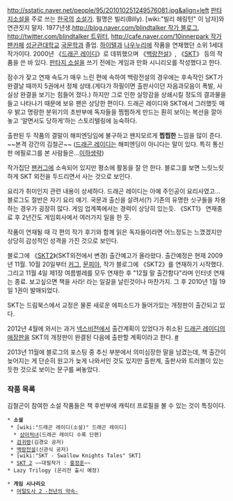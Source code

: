 http://sstatic.naver.net/people/95/201010251249576081.jpg&align=left [[판타지소설]]을 주로 쓰는 [[한국]]의 [[소설가]]. 필명은 빌리(Billy). [wiki:"빌리 헤링턴" 이 남자]와 연관짓지 말자. 1977년생.[[http://blog.naver.com/blindtalker 작가 블로그]], [[http://twitter.com/blindtalker 트위터]],
[[http://cafe.naver.com/10innerpark 작가 팬카페]]
[[성균관대학교]] [[국문학과]] 졸업. [[하이텔]]과 [[나우누리]]에 작품을 연재했던 소위 1세대 작가이다. 2000년 《[[드래곤 레이디]]》로 데뷔했으며 《[[백랑전설]]》, 《[[SKT]]》 등의 작품을 쓴 바 있다.
[[판타지 소설]]을 쓰기 전에는 게임과 만화 시니리오를 작성했다고 한다.

잠수가 잦고 연재 속도가 매우 느린 편에 속하여 백랑전설의 경우에는 후속작인 SKT가 완결날 때까지 5권에서 정체 상태.(게다가 하필이면 출판사이던 자음과모음이 폭발, 사실상 완결을 보기는 힘들어 졌다.) 하지만 그로 인한 실망감을 상쇄시킬 정도의 결과물을 들고 나타나기 때문에 보유 팬은 상당한 편이다. 드래곤 레이디와 SKT에서 그러했듯 매우 밝고 명랑한 분위기의 초반부에 독자들을 찜찜하게 만드는 훤히 보이는 복선을 깔아놓고 '알면서도 당하게'하는 스토리텔링에 능숙하다.

출판된 두 작품의 결말이 해피엔딩임에 불구하고 왠지모르게 '''찝찝한''' 느낌을 많이 준다. ~~본격 강간의 김철곤~~ ([[드래곤 레이디]]는 해피엔딩이 아니다는 말이 있다. 특히 통신판 에필로그를 본 사람들은...[[이하생략]])

작가집단 [[팬커그]]에 소속되어 있지만 평소에 활동을 잘 안 한다. 블로그를 보면 느릿느릿하게 SKT 외전을 두드리면서 사는 것으로 보인다.

요리가 취미인지 관련 내용이 상세하다. 드래곤 레이디는 아예 주인공이 요리사였고... 블로그도 절반은 자기 요리 얘기. 국문과 출신을 살려서(?) 기존의 유명한 싯구들을 차용하는 경우가 굉장히 많다. 게임 업계쪽에서는 경력이 상당히 있는듯. 《SKT1》 연재종료 후 2년간도 게임회사에서 여러가지 일을 한 듯.

작품이 연재될 때 각 편의 작가 후기와 함께 읽은 독자들이라면 어느정도는 느꼈겠지만 상당히 감성적인 성격을 가진 것으로 보인다.

블로그에 《[[SKT2]]》(SKT외전에서 변경) 출간예고가 올라왔다. 출간예정은 현재 2009년 11월. 10월 20일부터 [[커그]], [[문피아]], 작가 블로그에 《SKT2》를 연재하기 시작했다. 그리고 11월 4일 제1장 여름벌레를 모두 연재한 후 "12월 말 출간함다"라며 인터넷 연재는 종료. 보고싶으면 책을 사라! 라는 일갈을 날린것이나 마찬가지. 그 후 2010년 1월 19일 1권이 발매되었다. 

SKT는 드림북스에서 교정은 물론 새로운 에피소드가 들어가있는 개정판이 출간되고 있다.

2012년 4월에 와서는 과거 [[넥스비전]]에서 출간계획이 있었다가 취소된 [[드래곤 레이디]]의 [[애장판]]을 SKT의 개정판이 완결된 다음에 출판할 계획이라고 한다.
[http://blindtalker.blog.me/20155466787 #] 

2013년 11월에 블로그의 포스팅 중 추신 부분에서 의미심장한 말을 남겼는데, 책 출간이 늦어지는 게 단순히 원고가 늦게 나와서인 것도 있지만 출판계, 출판사와 트러블이 있는 듯한 것으로 보이는 문구를 써놓았다.

=== 작품 목록 ===
김철곤이 참여한 소설 작품들은 책 후반부에 캐릭터 프로필을 볼 수 있는 것이 특징이다.
 * '''소설'''
  * [wiki:"드래곤 레이디(소설)" 드래곤 레이디]
   * [http://navercast.naver.com/contents.nhn?contents_id=4207 상아처녀](드래곤 레이디 수록 단편)
  * [[검귀령]](김경오 공저)
  * [[백랑전설]](신관식 공저)
  * [wiki:"SKT - Swallow Knights Tales" SKT]
  * [[SKT 2]] ~~대필작가 : [[홍정훈]]~~
 * Lazy Trilogy (온리전 출시 예정)

 * '''게임 시나리오'''
  * [[머털도사 2 -천년의 약속-]]
